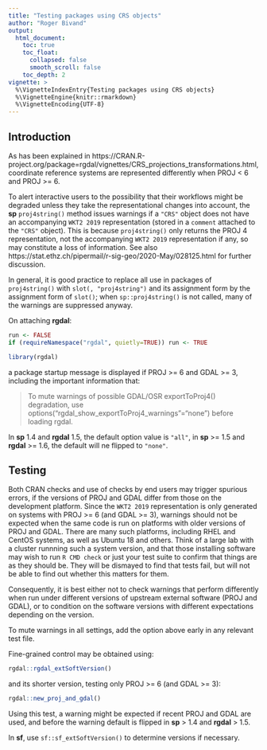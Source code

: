 ```yaml
---
title: "Testing packages using CRS objects"
author: "Roger Bivand"
output:
  html_document:
    toc: true
    toc_float:
      collapsed: false
      smooth_scroll: false
    toc_depth: 2
vignette: >
  %\VignetteIndexEntry{Testing packages using CRS objects}
  %\VignetteEngine{knitr::rmarkdown}
  %\VignetteEncoding{UTF-8}
---
```


## Introduction

As has been explained in https://CRAN.R-project.org/package=rgdal/vignettes/CRS_projections_transformations.html, coordinate reference systems are represented differently when PROJ < 6 and PROJ >= 6.

To alert interactive users to the possibility that their workflows might be degraded unless they take the representational changes into account, the **sp** `proj4string()` method issues warnings if a `"CRS"` object does not have an accompanying `WKT2 2019` representation (stored in a `comment` attached to the `"CRS"` object). This is because `proj4string()` only returns the PROJ 4 representation, not the accompanying `WKT2 2019` representation if any, so may constitute a loss of information. See also https://stat.ethz.ch/pipermail/r-sig-geo/2020-May/028125.html for further discussion.

In general, it is good practice to replace all use in packages of `proj4string()` with `slot(, "proj4string")` and its assignment form by the assignment form of `slot()`; when `sp::proj4string()` is not called, many of the warnings are suppressed anyway.  

On attaching **rgdal**:


```r
run <- FALSE
if (requireNamespace("rgdal", quietly=TRUE)) run <- TRUE
```


```r
library(rgdal)
```
a package startup message is displayed if PROJ >= 6 and GDAL >= 3, including the important information that: 

> To mute warnings of possible GDAL/OSR exportToProj4() degradation, use  options("rgdal_show_exportToProj4_warnings"="none") before loading rgdal.

In **sp** 1.4 and **rgdal** 1.5, the default option value is `"all"`, in **sp** >= 1.5 and **rgdal** >= 1.6, the default will ne flipped to `"none"`.

## Testing

Both CRAN checks and use of checks by end users may trigger spurious errors, if the versions of PROJ and GDAL differ from those on the development platform. Since the `WKT2 2019` representation is only generated on systems with PROJ >= 6 (and GDAL >= 3), warnings should not be expected when the same code is run on platforms with older versions of PROJ and GDAL. There are many such platforms, including RHEL and CentOS systems, as well as Ubuntu 18 and others. Think of a large lab with a cluster runnning such a system version, and that those installing software may wish to run `R CMD check` or just your test suite to confirm that things are as they should be. They will be dismayed to find that tests fail, but will not be able to find out whether this matters for them. 

Consequently, it is best either not to check warnings that perform differently when run under different versions of upstream external software (PROJ and GDAL), or to condition on the software versions with different expectations depending on the version. 

To mute warnings in all settings, add the option above early in any relevant test file. 

Fine-grained control may be obtained using:

```r
rgdal::rgdal_extSoftVersion()
```
and its shorter version, testing only PROJ >= 6 (and GDAL >= 3):

```r
rgdal::new_proj_and_gdal()
```
Using this test, a warning might be expected if recent PROJ and GDAL are used, and before the warning default is flipped in **sp** > 1.4 and **rgdal** > 1.5.

In **sf**, use `sf::sf_extSoftVersion()` to determine versions if necessary.


